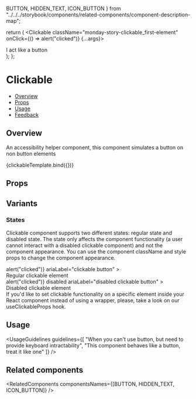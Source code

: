   BUTTON,
  HIDDEN_TEXT,
  ICON_BUTTON
} from "../../../storybook/components/related-components/component-description-map";

<Meta title="Accessibility/Clickable" component={Clickable} />

  return (
    <Clickable className="monday-story-clickable_first-element" onClick={() => alert("clicked")} {...args}>
      <div>I act like a button</div>
    </Clickable>
  );
};

# Clickable

- [Overview](#overview)
- [Props](#props)
- [Usage](#usage)
- [Feedback](#feedback)

## Overview

An accessibility helper component, this component simulates a button on non button elements

<Canvas>
  <Story name="Overview">{clickableTemplate.bind({})}</Story>
</Canvas>

## Props

<ArgsTable story="Overview" />

## Variants

### States

Clickable component supports two different states: regular state and disabled state.
The state only affects the component functionality (a user cannot interact with a disabled clickable component) and not the component appearance.
You can use the component className and style props to change the component appearance.

<Canvas>
  <Story name="States" play={statesPlaySuite}>
    <Flex gap={Flex.gaps.MEDIUM}>
      <Clickable
        className="monday-story-clickable_first-element"
        onClick={() => alert("clicked")}
        ariaLabel="clickable button"
      >
        <div>Regular clickable element</div>
      </Clickable>
      <Clickable
        className="monday-story-clickable_disabled-element"
        onClick={() => alert("clicked")}
        disabled
        ariaLabel="disabled clickable button"
      >
        <div>Disabled clickable element</div>
      </Clickable>
    </Flex>
  </Story>
</Canvas>

<Tip title="Check out our hook solution for this use case">
  If you'd like to set clickable functionality on a specific element inside your React component instead of using a
  wrapper, please, take a look on our
  <Link size={Link.sizes.SMALL} href="/?path=/docs/hooks-useclickableprops--overview">
    useClickableProps
  </Link>
  hook.
</Tip>

## Usage

<UsageGuidelines
  guidelines={[
    "When you can't use button, but need to provide keyboard intractability",
    "This component behaves like a button, treat it like one"
  ]}
/>

## Related components

<RelatedComponents componentsNames={[BUTTON, HIDDEN_TEXT, ICON_BUTTON]} />
